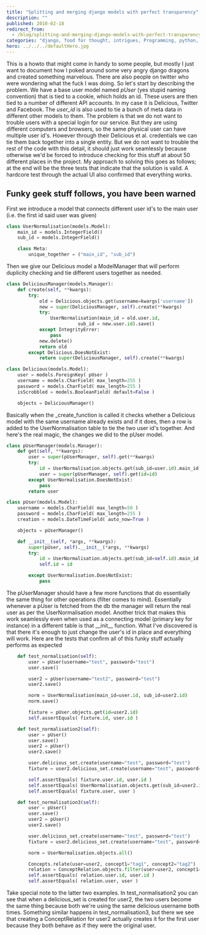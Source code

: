 ```yaml
---
title: "Splitting and merging django models with perfect transparency"
description: ""
published: 2010-02-18
redirect_from:
  - /blog/splitting-and-merging-django-models-with-perfect-transparency/swizec/1178
categories: "django, food for thought, intrigues, Programming, python, Uncategorized"
hero: ../../../defaultHero.jpg
---
```


This is a howto that might come in handy to some people, but mostly I just want to document how I poked around some very angry django dragons and created something marvelous. There are also people on twitter who were wondering what the fuck I was doing. So let's start by describing the problem. We have a base user model named _pUser_ (yes stupid naming convention) that is tied to a cookie, which holds an id. These users are then tied to a number of different API accounts. In my case it is Delicious, Twitter and Facebook. The _user_id_ is also used to tie a bunch of meta data in different other models to them. The problem is that we do not want to trouble users with a special login for our service. But they are using different computers and browsers, so the same physical user can have multiple user id's. However through their Delicious et al. credentials we can tie them back together into a single entity. But we do not want to trouble the rest of the code with this detail, it should just work seamlessly because otherwise we'd be forced to introduce checking for this stuff at about 50 different places in the project. My approach to solving this goes as follows; at the end will be the three tests that indicate that the solution is valid. A hardcore test through the actual UI also confirmed that everything works.

## Funky geek stuff follows, you have been warned

First we introduce a model that connects different user id's to the main user (i.e. the first id said user was given)

```python
class UserNormalisation(models.Model):
	main_id = models.IntegerField()
	sub_id = models.IntegerField()

	class Meta:
		unique_together = ("main_id", "sub_id")
```

Then we give our Delicious model a ModelManager that will perform duplicity checking and tie different users together as needed.

```python
class DeliciousManager(models.Manager):
	def create(self, **kwargs):
		try:
			old = Delicious.objects.get(username=kwargs['username'])
			new = super(DeliciousManager, self).create(**kwargs)
			try:
				UserNormalisation(main_id = old.user.id,
						  sub_id = new.user.id).save()
			except IntegrityError:
				pass
			new.delete()
			return old
		except Delicious.DoesNotExist:
			return super(DeliciousManager, self).create(**kwargs)

class Delicious(models.Model):
	user = models.ForeignKey( pUser )
	username = models.CharField( max_length=255 )
	password = models.CharField( max_length=255 )
	isScrobbled = models.BooleanField( default=False )

	objects = DeliciousManager()
```

Basically when the \_create_function is called it checks whether a Delicious model with the same username already exists and if it does, then a row is added to the UserNormalisation table to tie the two user id's together. And here's the real magic, the changes we did to the pUser model.

```python
class pUserManager(models.Manager):
	def get(self, **kwargs):
		user = super(pUserManager, self).get(**kwargs)
		try:
			id = UserNormalisation.objects.get(sub_id=user.id).main_id
			user = super(pUserManager, self).get(id=id)
		except UserNormalisation.DoesNotExist:
			pass
		return user

class pUser(models.Model):
	username = models.CharField( max_length=50 )
	password = models.CharField( max_length=255 )
	creation = models.DateTimeField( auto_now=True )

	objects = pUserManager()

	def __init__(self, *args, **kwargs):
		super(pUser, self).__init__(*args, **kwargs)
		try:
			id = UserNormalisation.objects.get(sub_id=self.id).main_id
			self.id = id

		except UserNormalisation.DoesNotExist:
			pass
```

The pUserManager should have a few more functions that do essentially the same thing for other operations (filter comes to mind). Essentially whenever a pUser is fetched from the db the manager will return the real user as per the UserNormalisation model. Another trick that makes this work seamlessly even when used as a connecting model (primary key for instance) in a different table is that \_\_init\_\_ function. What I've discovered is that there it's enough to just change the user's id in place and everything will work. Here are the tests that confirm all of this funky stuff actually performs as expected

```python
	def test_normalisation(self):
		user = pUser(username="test", password="test")
		user.save()

		user2 = pUser(username="test2", password="test")
		user2.save()

		norm = UserNormalisation(main_id=user.id, sub_id=user2.id)
		norm.save()

		fixture = pUser.objects.get(id=user2.id)
		self.assertEquals( fixture.id, user.id )

	def test_normalisation2(self):
		user = pUser()
		user.save()
		user2 = pUser()
		user2.save()

		user.delicious_set.create(username="test", password="test")
		fixture = user2.delicious_set.create(username="test", password="test")

		self.assertEquals( fixture.user.id, user.id )
		self.assertEquals( UserNormalisation.objects.get(sub_id=user2.id).main_id, user.id )
		self.assertEquals( fixture.user, user )

	def test_normalisation3(self):
		user = pUser()
		user.save()
		user2 = pUser()
		user2.save()

		user.delicious_set.create(username="test", password="test")
		fixture = user2.delicious_set.create(username="test", password="test")

		norm = UserNormalisation.objects.all()

		Concepts.relate(user=user2, concept1="tag1", concept2="tag2")
		relation = ConceptRelation.objects.filter(user=user2, concept1="tag1")[0]
		self.assertEquals( relation.user.id, user.id )
		self.assertEquals( relation.user, user )
```

Take special note to the latter two examples. In test_normalisation2 you can see that when a delicious_set is created for user2, the two users become the same thing because both we're using the same delicious username both times. Something similar happens in test_normalisation3, but there we see that creating a ConceptRelation for user2 actually creates it for the first user because they both behave as if they were the original user.
